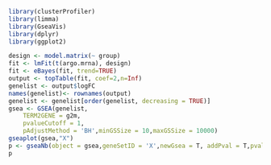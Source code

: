 ```{r}
library(clusterProfiler)
library(limma)
library(GseaVis)
library(dplyr)
library(ggplot2)
```

```{r}
design <- model.matrix(~ group)
fit <- lmFit(t(argo.mrna), design)
fit <- eBayes(fit, trend=TRUE)
output <- topTable(fit, coef=2,n=Inf)
genelist <- output$logFC
names(genelist)<- rownames(output)
genelist <- genelist[order(genelist, decreasing = TRUE)]
gsea <- GSEA(genelist,  
    TERM2GENE = g2m,  
    pvalueCutoff = 1,  
    pAdjustMethod = 'BH',minGSSize = 10,maxGSSize = 10000) 
gseaplot(gsea,"X")
p <- gseaNb(object = gsea,geneSetID = 'X',newGsea = T, addPval = T,pvalX = 0.6,pvalY = 0.8,pHjust = 0)
p
```

